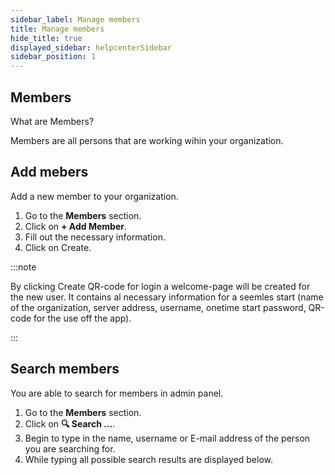 ```yaml
---
sidebar_label: Manage members
title: Manage members
hide_title: true
displayed_sidebar: helpcenterSidebar
sidebar_position: 1
---
```




<div class="hero hero--primary">
  <div class="container">
    <h2 class="hero__title">Members</h2>
    <p class="hero__subtitle">What are Members?</p>
    <p>Members are all persons that are working wihin your organization.</p>
  </div>
</div>

## Add mebers

Add a new member to your organization.

<Tabs>
  <TabItem value="desktop" label="Desktop" default>
  <ol>
    <li>Go to the <b>Members</b> section.</li>
    <li>Click on <b>+ Add Member</b>.</li>
    <li>Fill out the necessary information.</li>
    <li>Click on Create.</li>
  </ol>
  </TabItem>
</Tabs>

:::note

By clicking Create QR-code for login a welcome-page will be created for the new user. It contains al necessary information for a seemles start (name of the organization, server address, username, onetime start password, QR-code for the use off the app).

:::


## Search members

You are able to search for members in admin panel.

<Tabs>
  <TabItem value="desktop" label="Desktop" default>
  <ol>
    <li>Go to the <b>Members</b> section.</li>
    <li>Click on <b>🔍 Search …</b>.</li>
    <li>Begin to type in the name, username or E-mail address of the person you are searching for.</li>
    <li>While typing all possible search results are displayed below.</li>
  </ol>
  </TabItem>
</Tabs>
